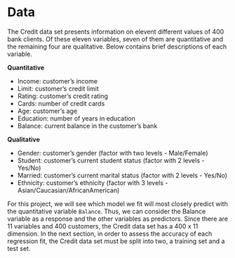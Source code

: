 # Data

The Credit data set presents information on elevent different values of 400 bank clients. Of these eleven variables, seven of them are quantitative and the remaining four are qualitative. Below contains brief descriptions of each variable.

**Quantitative**

* Income: customer's income
* Limit: customer's credit limit
* Rating: customer's credit rating
* Cards: number of credit cards
* Age: customer's age
* Education: number of years in education
* Balance: current balance in the customer's bank

**Qualitative**

* Gender: customer's gender (factor with two levels - Male/Female)
* Student: customer's current student status (factor with 2 levels - Yes/No)
* Married: customer's current marital status (factor with 2 levels - Yes/No)
* Ethnicity: customer's ethnicity (factor with 3 levels - Asian/Caucasian/AfricanAmerican)

For this project, we will see which model we fit will most closely predict with the quantitative variable `Balance`. Thus, we can consider the Balance variable as a response and the other variables as predictors. Since there are 11 variables and 400 customers, the Credit data set has a 400 x 11 dimension. In the next section, in order to assess the accuracy of each regression fit, the Credit data set must be split into two, a training set and a test set.


